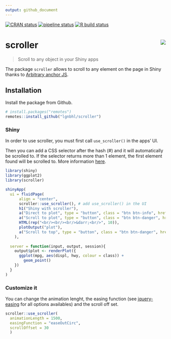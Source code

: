 ```yaml
---
output: github_document
---
```


<!-- README.md is generated from README.Rmd. Please edit that file -->

<!-- badges: start -->
[![CRAN status](https://www.r-pkg.org/badges/version/scroller)](https://CRAN.R-project.org/package=aniview)
[![pipeline status](https://gitlab.com/lgnbhl/scroller/badges/master/pipeline.svg)](https://gitlab.com/lgnbhl/scroller/pipelines)
[![R build status](https://github.com/lgnbhl/scroller/workflows/R-CMD-check/badge.svg)](https://github.com/lgnbhl/scroller/actions)
<!-- badges: end -->

# scroller <img src="man/figures/logo.png" align="right" />

> Scroll to any object in your Shiny apps

The package `scroller` allows to scroll to any element on the page in Shiny thanks to [Arbitrary anchor JS](http://arbitrary-anchor.briangonzalez.org/).

## Installation

Install the package from Github.

```r
# install.packages("remotes")
remotes::install_github("lgnbhl/scroller")
```

### Shiny

In order to use scroller, you must first call `use_scroller()` in the apps' UI. 

Then you can add a CSS selector after the hash (#) and it will automatically be scrolled to. If the selector returns more than 1 element, the first element found will be scrolled to. More information [here](https://github.com/briangonzalez/jquery.arbitrary-anchor.js#usage).

```r
library(shiny)
library(ggplot2)
library(scroller)

shinyApp(
  ui = fluidPage(
      align = "center",
      scroller::use_scroller(), # add use_scroller() in the UI
      h1("Shiny with scroller"),
      a("Direct to plot", type = "button", class = "btn btn-info", href = "#plot"), #plot
      a("Scroll to plot", type = "button", class = "btn btn-danger", href = "##plot"), ##plot
      HTML(rep("<br/><br/><br/>&darr;<br/>", 10)),
      plotOutput("plot"),
      a("Scroll to top", type = "button", class = "btn btn-danger", href = "#.btn") #.btn
    ),
  
  server = function(input, output, session){
    output$plot <- renderPlot({
      ggplot(mpg, aes(displ, hwy, colour = class)) + 
        geom_point()
    })
  }
)
```

### Customize it

You can change the animation lenght, the easing function (see [jquery-easing](http://gsgd.co.uk/sandbox/jquery/easing/) for all options availables) and the scroll off set.

```r
scroller::use_scroller(
  animationLength = 1500, 
  easingFunction = "easeOutCirc",
  scrollOffset = 30
  )
```
